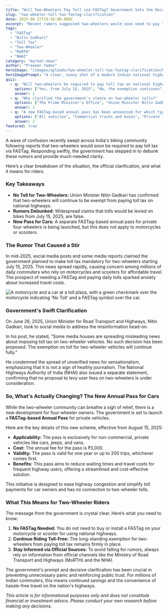 ```yaml
---
title: "Will Two-Wheelers Pay Toll via FASTag? Government Sets the Record Straight"
slug: "two-wheeler-toll-tax-fastag-clarification"
date: 2025-06-27T19:50:00.000Z
excerpt: "Recent rumors suggested two-wheelers would soon need to pay tolls, causing widespread confusion. Union Minister Nitin Gadkari has officially clarified that bikes remain exempt. Here’s the full story and what you need to know."
tags:
  - "FASTag"
  - "Nitin Gadkari"
  - "Toll Tax"
  - "Two-Wheeler"
  - "MoRTH"
  - "NHAI"
category: "market-news"
author: "Praveen Yadav"
heroImage: "/images/uploads/two-wheeler-toll-tax-fastag-clarification/hero-image.jpg"
heroImagePrompt: "A clear, sunny shot of a modern Indian national highway with a motorcycle riding smoothly in a dedicated lane, passing a toll plaza in the background without stopping, symbolizing toll exemption."
quiz:
  - q: "Will two-wheelers be required to pay toll tax on national highways in India?"
    options: ["Yes, from July 15, 2025", "No, the exemption continues", "Only on certain highways"]
    answer: 1
  - q: "Who clarified the government's stance on two-wheeler tolls?"
    options: ["The Prime Minister's Office", "Union Minister Nitin Gadkari", "The National Highways Authority of India (NHAI)"]
    answer: 1
  - q: "A new FASTag-based annual pass has been announced for which type of vehicles?"
    options: ["All vehicles", "Commercial trucks and buses", "Private four-wheel vehicles (cars, jeeps, vans)"]
    answer: 2
featured: true
---
```


A wave of confusion recently swept across India's biking community following reports that two-wheelers would soon be required to pay toll tax via FASTag. Responding swiftly, the government has stepped in to debunk these rumors and provide much-needed clarity.

Here’s a clear breakdown of the situation, the official clarification, and what it means for riders.

### Key Takeaways
*   **No Toll for Two-Wheelers:** Union Minister Nitin Gadkari has confirmed that two-wheelers will continue to be exempt from paying toll tax on national highways.
*   **Rumors Debunked:** Widespread claims that tolls would be levied on bikes from July 15, 2025, are false.
*   **New Pass for Cars:** A separate FASTag-based annual pass for private four-wheelers is being launched, but this does not apply to motorcycles or scooters.

### The Rumor That Caused a Stir

In mid-2025, social media posts and some media reports claimed the government planned to make toll tax mandatory for two-wheelers starting July 15, 2025. This news spread rapidly, causing concern among millions of daily commuters who rely on motorcycles and scooters for affordable travel. The prospect of needing a FASTag and paying daily tolls sparked anxiety about increased travel costs.

![A motorcycle and a car at a toll plaza, with a green checkmark over the motorcycle indicating 'No Toll' and a FASTag symbol over the car.](/images/uploads/two-wheeler-toll-tax-fastag-clarification/toll-exemption-visual.png)

### Government's Swift Clarification

On June 26, 2025, Union Minister for Road Transport and Highways, Nitin Gadkari, took to social media to address the misinformation head-on.

In his post, he stated, “Some media houses are spreading misleading news about imposing toll tax on two-wheeler vehicles. No such decision has been proposed. The exemption on toll for two-wheeler vehicles will continue fully.”

He condemned the spread of unverified news for sensationalism, emphasizing that it is not a sign of healthy journalism. The National Highways Authority of India (NHAI) also issued a separate statement, confirming that no proposal to levy user fees on two-wheelers is under consideration.

### So, What's Actually Changing? The New Annual Pass for Cars

While the two-wheeler community can breathe a sigh of relief, there is a new development for four-wheeler owners. The government is set to launch a **FASTag-based Annual Pass** for private vehicles.

Here are the key details of this new scheme, effective from August 15, 2025:
*   **Applicability:** The pass is exclusively for non-commercial, private vehicles like cars, jeeps, and vans.
*   **Cost:** The annual fee for the pass is ₹3,000.
*   **Validity:** The pass is valid for one year or up to 200 trips, whichever comes first.
*   **Benefits:** This pass aims to reduce waiting times and travel costs for frequent highway users, offering a streamlined and cost-effective solution.

This initiative is designed to ease highway congestion and simplify toll payments for car owners and has no connection to two-wheeler tolls.

### What This Means for Two-Wheeler Riders

The message from the government is crystal clear. Here’s what you need to know:
1.  **No FASTag Needed:** You do not need to buy or install a FASTag on your motorcycle or scooter for using national highways.
2.  **Continue Riding Toll-Free:** The long-standing exemption for two-wheelers from paying toll tax remains firmly in place.
3.  **Stay Informed via Official Sources:** To avoid falling for rumors, always rely on information from official channels like the Ministry of Road Transport and Highways (MoRTH) and the NHAI.

The government's prompt and decisive clarification has been crucial in preventing unnecessary panic and reinforcing public trust. For millions of Indian commuters, this means continued savings and the convenience of hassle-free travel on the nation's highways.

*This article is for informational purposes only and does not constitute financial or investment advice. Please conduct your own research before making any decisions.*